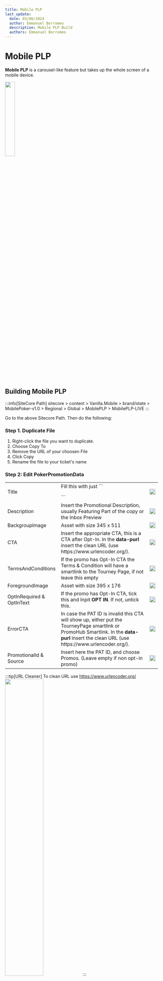 ```yaml
---
title: Mobile PLP
last_update:
  date: 03/06/2024
  author: Emmanuel Borromeo
  description: Mobile PLP Build
  authors: Emmanuel Borromeo
---
```


# Mobile PLP

**Mobile PLP** is a carousel-like feature but takes up the whole screen of a mobile device.

<img src="/img/builds/mobile-plp/sample.png" width="25%"/>

## Building Mobile PLP

:::info[SiteCore Path]
sitecore > content > Vanilla.Mobile > brand/state > MobilePoker-v1.0 > Regional > Global > MobilePLP > MobilePLP-LIVE
:::

Go to the above Sitecore Path. Then do the following:

### Step 1. Duplicate File

1. Right-click the file you want to duplicate.
2. Choose Copy To
3. Remove the URL of your choosen File
4. Click Copy
5. Rename the file to your ticket's name

### Step 2: Edit PokerPromotionData

<table>
<tbody>
<tr>
<td>Title</td>
<td>Fill this with just ```<p></p>```</td>
<td><img src="/img/builds/mobile-plp/mobi plp title.png" width="100%"/></td>
</tr>
<tr>
<td>Description</td>
<td>Insert the Promotional Description, usually Featuring Part of the copy or the Inbox Preview</td>
<td><img src="/img/builds/mobile-plp/mobi plp desc.png" width="100%"/></td>
</tr>
<tr>
<td>BackgroupImage</td>
<td>Asset with size 345 x 511</td>
<td><img src="/img/builds/mobile-plp/mobi plp bg.png" width="100%"/></td>
</tr>
<tr>
<td>CTA</td>
<td>Insert the appropriate CTA, this is a CTA after Opt-In. In the <strong>data-purl</strong> insert the clean URL (use https://www.urlencoder.org/).</td>
<td><img src="/img/builds/mobile-plp/mobi plp cta.png" width="100%"/></td>
</tr>
<tr>
<td>TermsAndConditions</td>
<td>If the promo has Opt-In CTA the Terms &amp; Condition will have a smartlink to the Tourney Page, if not leave this empty</td>
<td><img src="/img/builds/mobile-plp/mobi plp tnc.png" width="100%"/></td>
</tr>
<tr>
<td>ForegroundImage</td>
<td>Asset with size 395 x 176</td>
<td><img src="/img/builds/mobile-plp/mobi plp png.png" width="100%"/></td>
</tr>
<tr>
<td>OptInRequired & OptInText</td>
<td>If the promo has Opt-In CTA, tick this and Inpit <strong>OPT IN</strong>. If not, untick this.</td>
<td><img src="/img/builds/mobile-plp/mobi plp opt in.png" width="100%"/></td>
</tr>
<tr>
<td>ErrorCTA</td>
<td>In case the PAT ID is invalid this CTA will show up, either put the TourneyPage smartlink or PromoHub Smartlink. In the <strong>data-purl</strong> insert the clean URL (use https://www.urlencoder.org/).</td>
<td><img src="/img/builds/mobile-plp/mobi plp error cta.png" width="100%"/></td>
</tr>
<tr>
<td>PromotionalId & Source</td>
<td>Insert here the PAT ID, and choose Promos. (Leave empty if non opt-in promo)</td>
<td><img src="/img/builds/mobile-plp/mobi plp promos.png" width="100%"/></td>
</tr>
</tbody>
</table>

:::tip[URL Cleaner]
To clean URL use https://www.urlencoder.org/
<img src="/img/builds/mobile-plp/url cleaner.png" width="50%"/>
:::



### Step 3: Filter & Publishing Date

1. Insert your QA Filter under **Condition**

```html
QueryString.Get('qa') = 'manila'
```

2. Clear Publishing Date (for new builds)

### Step 4: Screenshot your PLP

Go to your sites plp preview page with your qa filter name, then look for your output.

```html
https://poker.nj.betmgm.com/en/mobileplp?qa=manila
```
